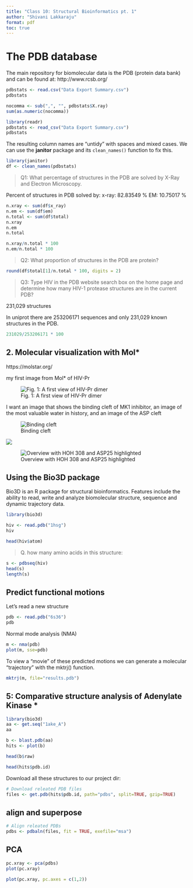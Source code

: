 ```yaml
---
title: "Class 10: Structural Bioinformatics pt. 1"
author: "Shivani Lakkaraju"
format: pdf
toc: true
---
```


# The PDB database 

The main repository for biomolecular data is the PDB (protein data bank) and can be found at: http://www.rcsb.org/

```r
pdbstats <- read.csv("Data Export Summary.csv")
pdbstats
```


```r
nocomma <- sub(",", "", pdbstats$X.ray)
sum(as.numeric(nocomma))
```


```r
library(readr)
pdbstats <- read_csv("Data Export Summary.csv")
pdbstats
```
The resulting column names are "untidy" with spaces and mixed cases. We can use the **janitor** package and its `clean_names()` function to fix this. 

```r
library(janitor)
df <- clean_names(pdbstats)
```

> Q1: What percentage of structures in the PDB are solved by X-Ray and Electron Microscopy.

Percent of structures in PDB solved by:
x-ray: 82.83549 %
EM: 10.75017 %

```r
n.xray <- sum(df$x_ray)
n.em <- sum(df$em)
n.total <- sum(df$total)
n.xray
n.em
n.total
```

```r
n.xray/n.total * 100
n.em/n.total * 100
```

> Q2: What proportion of structures in the PDB are protein?

```r
round(df$total[1]/n.total * 100, digits = 2)
```
>Q3: Type HIV in the PDB website search box on the home page and determine how many HIV-1 protease structures are in the current PDB?

231,029 structures

In uniprot there are 253206171 sequences and only 231,029 known structures in the PDB. 

```r
231029/253206171 * 100
```


## 2. Molecular visualization with Mol*

https://molstar.org/ 

my first image from Mol* of HIV-Pr

![Fig. 1: A first view of HIV-Pr dimer](1HSG.png)


I want an image that shows the binding cleft of MK1 inhibitor, an image of the most valuable water in history, and an image of the ASP cleft

![Binding cleft](1HSG (1).png)

![](1HSG (2).png)

![Overview with HOH 308 and ASP25 highlighted](1HSG (4).png)


## Using the Bio3D package

Bio3D is an R package for structural bioinformatics. Features include the ability to read, write and analyze biomolecular structure, sequence and dynamic trajectory data.

```r
library(bio3d)

hiv <- read.pdb("1hsg")
hiv
```

```r
head(hiv$atom)
```

>Q. how many amino acids in this structure:

```r
s <- pdbseq(hiv)
head(s)
length(s)
```

## Predict functional motions

Let's read a new structure

```r
pdb <- read.pdb("6s36")
pdb
```

Normal mode analysis (NMA)

```r
m <- nma(pdb)
plot(m, sse=pdb)
```

To view a “movie” of these predicted motions we can generate a molecular “trajectory” with the mktrj() function.

```r
mktrj(m, file="results.pdb")
```

## 5: Comparative structure analysis of Adenylate Kinase *

```r
library(bio3d)
aa <- get.seq("1ake_A")
aa
```

```r
b <- blast.pdb(aa)
hits <- plot(b)
```
```r
head(b$raw)
```


```r
head(hits$pdb.id)
```

Download all these structures to our project dir:

```r
# Download releated PDB files
files <- get.pdb(hits$pdb.id, path="pdbs", split=TRUE, gzip=TRUE)
```

## align and superpose

```r
# Align releated PDBs
pdbs <- pdbaln(files, fit = TRUE, exefile="msa")
```

## PCA 

```r
pc.xray <- pca(pdbs)
plot(pc.xray)
```

```r
plot(pc.xray, pc.axes = c(1,2))
```


